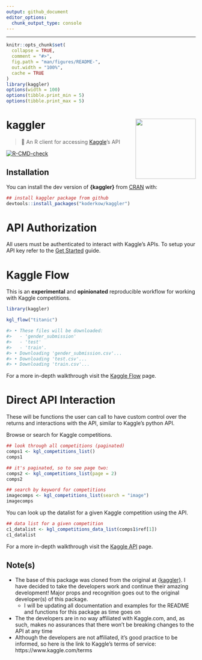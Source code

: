 ```yaml
---
output: github_document
editor_options: 
  chunk_output_type: console
---
```


<!-- README.md is generated from README.Rmd. Please edit that file -->

---

```r
knitr::opts_chunk$set(
  collapse = TRUE,
  comment = "#>",
  fig.path = "man/figures/README-",
  out.width = "100%",
  cache = TRUE
)
library(kaggler)
options(width = 100)
options(tibble.print_min = 5)
options(tibble.print_max = 5)
```

# kaggler <img src="man/figures/logo.png" width="160px" align="right" />

> 🏁 An R client for accessing [Kaggle](https://www.kaggle.com)'s API

<!-- badges: start -->
[![R-CMD-check](https://github.com/KoderKow/kaggler/workflows/R-CMD-check/badge.svg)](https://github.com/KoderKow/kaggler/actions)
<!-- badges: end -->

## Installation

You can install the dev version of **{kaggler}** from [CRAN](https://github.com/koderkow/kaggler) with:

```r
## install kaggler package from github
devtools::install_packages("koderkow/kaggler")
```

# API Authorization

All users must be authenticated to interact with Kaggle’s APIs. To setup your API key refer to the [Get Started](https://koderkow.github.io/kaggler/articles/kaggler.html) guide.

# Kaggle Flow

This is an **experimental** and **opinionated** reproducible workflow for working with Kaggle competitions.

```r
library(kaggler)

kgl_flow("titanic")

#> • These files will be downloaded:
#>   - 'gender_submission'
#>   - 'test'
#>   - 'train'.
#> • Downloading 'gender_submission.csv'...
#> • Downloading 'test.csv'...
#> • Downloading 'train.csv'...
```

For a more in-depth walkthrough visit the [Kaggle Flow](https://koderkow.github.io/kaggler/articles/kgl-flow.html) page.

# Direct API Interaction

These will be functions the user can call to have custom control over the returns and interactions with the API, similar to Kaggle's python API.

Browse or search for Kaggle competitions.

```r
## look through all competitions (paginated)
comps1 <- kgl_competitions_list()
comps1

## it's paginated, so to see page two:
comps2 <- kgl_competitions_list(page = 2)
comps2

## search by keyword for competitions
imagecomps <- kgl_competitions_list(search = "image")
imagecomps
```

You can look up the datalist for a given Kaggle competition using the API. 

```r
## data list for a given competition
c1_datalist <- kgl_competitions_data_list(comps1$ref[1])
c1_datalist
```

For a more in-depth walkthrough visit the [Kaggle API](https://koderkow.github.io/kaggler/articles/kaggle-api.html) page.

## Note(s)

- The base of this package was cloned from the original at [{kaggler}](https://github.com/mkearney/kaggler). I have decided to take the developers work and continue their amazing development! Major props and recognition goes out to the original developer(s) of this package.
  - I will be updating all documentation and examples for the README and functions for this package as time goes on
- The the developers are in no way affiliated with Kaggle.com, and, as such, makes no assurances that there won't be breaking changes to the API at any time
- Although the developers are not affiliated, it's good practice to be informed, so here is the link to Kaggle's terms of service: https://www.kaggle.com/terms

